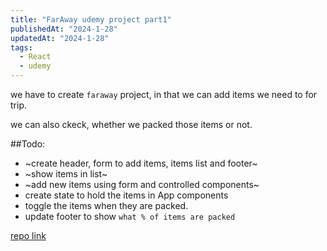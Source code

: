 ```yaml
---
title: "FarAway udemy project part1"
publishedAt: "2024-1-28"
updatedAt: "2024-1-28"
tags:
  - React
  - udemy
---
```


we have to create `faraway` project, in that we can add items we need to for trip.

we can also ckeck, whether we packed those items or not.

##Todo:

- ~create header, form to add items, items list and footer~
- ~show items in list~ 
- ~add new items using form and controlled components~
- create state to hold the items in App components
- toggle the items when they are packed.
- update footer to show `what % of items are packed`

[repo link](https://codesandbox.io/p/sandbox/travel-list-f4rmdg?file=%2Fsrc%2FApp.js&layout=%257B%2522sidebarPanel%2522%253A%2522EXPLORER%2522%252C%2522rootPanelGroup%2522%253A%257B%2522direction%2522%253A%2522horizontal%2522%252C%2522contentType%2522%253A%2522UNKNOWN%2522%252C%2522type%2522%253A%2522PANEL_GROUP%2522%252C%2522id%2522%253A%2522ROOT_LAYOUT%2522%252C%2522panels%2522%253A%255B%257B%2522type%2522%253A%2522PANEL_GROUP%2522%252C%2522contentType%2522%253A%2522UNKNOWN%2522%252C%2522direction%2522%253A%2522vertical%2522%252C%2522id%2522%253A%2522clr8xaqjf0006356kjmgcbtxf%2522%252C%2522sizes%2522%253A%255B70%252C30%255D%252C%2522panels%2522%253A%255B%257B%2522type%2522%253A%2522PANEL_GROUP%2522%252C%2522contentType%2522%253A%2522EDITOR%2522%252C%2522direction%2522%253A%2522horizontal%2522%252C%2522id%2522%253A%2522EDITOR%2522%252C%2522panels%2522%253A%255B%257B%2522type%2522%253A%2522PANEL%2522%252C%2522contentType%2522%253A%2522EDITOR%2522%252C%2522id%2522%253A%2522clr8xaqje0002356kxplcf59l%2522%257D%255D%257D%252C%257B%2522type%2522%253A%2522PANEL_GROUP%2522%252C%2522contentType%2522%253A%2522SHELLS%2522%252C%2522direction%2522%253A%2522horizontal%2522%252C%2522id%2522%253A%2522SHELLS%2522%252C%2522panels%2522%253A%255B%257B%2522type%2522%253A%2522PANEL%2522%252C%2522contentType%2522%253A%2522SHELLS%2522%252C%2522id%2522%253A%2522clr8xaqje0003356khunh3j22%2522%257D%255D%252C%2522sizes%2522%253A%255B100%255D%257D%255D%257D%252C%257B%2522type%2522%253A%2522PANEL_GROUP%2522%252C%2522contentType%2522%253A%2522DEVTOOLS%2522%252C%2522direction%2522%253A%2522vertical%2522%252C%2522id%2522%253A%2522DEVTOOLS%2522%252C%2522panels%2522%253A%255B%257B%2522type%2522%253A%2522PANEL%2522%252C%2522contentType%2522%253A%2522DEVTOOLS%2522%252C%2522id%2522%253A%2522clr8xaqjf0005356kilx57359%2522%257D%255D%252C%2522sizes%2522%253A%255B100%255D%257D%255D%252C%2522sizes%2522%253A%255B53.52032742354562%252C46.47967257645438%255D%257D%252C%2522tabbedPanels%2522%253A%257B%2522clr8xaqje0002356kxplcf59l%2522%253A%257B%2522id%2522%253A%2522clr8xaqje0002356kxplcf59l%2522%252C%2522tabs%2522%253A%255B%257B%2522id%2522%253A%2522clrxky1y90002356i9ln5cfgg%2522%252C%2522mode%2522%253A%2522permanent%2522%252C%2522type%2522%253A%2522FILE%2522%252C%2522filepath%2522%253A%2522%252Fsrc%252FApp.js%2522%252C%2522state%2522%253A%2522IDLE%2522%257D%255D%252C%2522activeTabId%2522%253A%2522clrxky1y90002356i9ln5cfgg%2522%257D%252C%2522clr8xaqjf0005356kilx57359%2522%253A%257B%2522id%2522%253A%2522clr8xaqjf0005356kilx57359%2522%252C%2522tabs%2522%253A%255B%257B%2522type%2522%253A%2522UNASSIGNED_PORT%2522%252C%2522port%2522%253A0%252C%2522id%2522%253A%2522clrxltgu900iz356ivis9hlkm%2522%252C%2522mode%2522%253A%2522permanent%2522%252C%2522path%2522%253A%2522%252F%2522%257D%255D%252C%2522activeTabId%2522%253A%2522clrxltgu900iz356ivis9hlkm%2522%257D%252C%2522clr8xaqje0003356khunh3j22%2522%253A%257B%2522tabs%2522%253A%255B%255D%252C%2522id%2522%253A%2522clr8xaqje0003356khunh3j22%2522%257D%257D%252C%2522showDevtools%2522%253Atrue%252C%2522showShells%2522%253Atrue%252C%2522showSidebar%2522%253Atrue%252C%2522sidebarPanelSize%2522%253A12.786458333333329%257D)